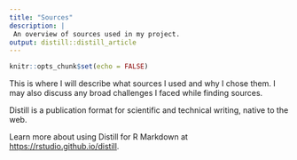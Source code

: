 ```yaml
---
title: "Sources"
description: |
 An overview of sources used in my project.
output: distill::distill_article
---
```


```r
knitr::opts_chunk$set(echo = FALSE)
```
This is where I will describe what sources I used and why I chose them. I may also discuss any broad challenges I faced while finding sources.  

Distill is a publication format for scientific and technical writing, native to the web. 

Learn more about using Distill for R Markdown at <https://rstudio.github.io/distill>.





